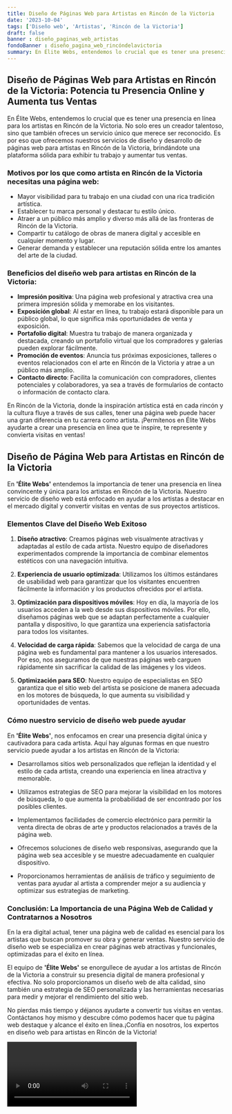 ```yaml
---
title: Diseño de Páginas Web para Artistas en Rincón de la Victoria
date: '2023-10-04'
tags: ['Diseño web', 'Artistas', 'Rincón de la Victoria']
draft: false
banner : diseño_paginas_web_artistas
fondoBanner : diseño_pagina_web_rincóndelavictoria
summary: En Élite Webs, entendemos lo crucial que es tener una presencia en línea para los artistas en Rincón de la Victoria. No solo eres un creador talentoso, sino que también ofreces un servicio único que merece ser reconocido. Es por eso que ofrecemos nuestros servicios de diseño y desarrollo de páginas web para artistas en Rincón de la Victoria, brindándote una plataforma sólida para exhibir tu trabajo y aumentar tus ventas.
---
```


## Diseño de Páginas Web para Artistas en Rincón de la Victoria: Potencia tu Presencia Online y Aumenta tus Ventas

En Élite Webs, entendemos lo crucial que es tener una presencia en línea para los artistas en Rincón de la Victoria. No solo eres un creador talentoso, sino que también ofreces un servicio único que merece ser reconocido. Es por eso que ofrecemos nuestros servicios de diseño y desarrollo de páginas web para artistas en Rincón de la Victoria, brindándote una plataforma sólida para exhibir tu trabajo y aumentar tus ventas.

### Motivos por los que como artista en Rincón de la Victoria necesitas una página web:

- Mayor visibilidad para tu trabajo en una ciudad con una rica tradición artística.
- Establecer tu marca personal y destacar tu estilo único.
- Atraer a un público más amplio y diverso más allá de las fronteras de Rincón de la Victoria.
- Compartir tu catálogo de obras de manera digital y accesible en cualquier momento y lugar.
- Generar demanda y establecer una reputación sólida entre los amantes del arte de la ciudad.

### Beneficios del diseño web para artistas en Rincón de la Victoria:

- **Impresión positiva**: Una página web profesional y atractiva crea una primera impresión sólida y memorabe en los visitantes.
- **Exposición global**: Al estar en línea, tu trabajo estará disponible para un público global, lo que significa más oportunidades de venta y exposición.
- **Portafolio digital**: Muestra tu trabajo de manera organizada y destacada, creando un portafolio virtual que los compradores y galerías pueden explorar fácilmente.
- **Promoción de eventos**: Anuncia tus próximas exposiciones, talleres o eventos relacionados con el arte en Rincón de la Victoria y atrae a un público más amplio.
- **Contacto directo**: Facilita la comunicación con compradores, clientes potenciales y colaboradores, ya sea a través de formularios de contacto o información de contacto clara.

En Rincón de la Victoria, donde la inspiración artística está en cada rincón y la cultura fluye a través de sus calles, tener una página web puede hacer una gran diferencia en tu carrera como artista. ¡Permítenos en Élite Webs ayudarte a crear una presencia en línea que te inspire, te represente y convierta visitas en ventas!

<GifSeo />

<Cta />

## Diseño de Página Web para Artistas en Rincón de la Victoria

En **'Élite Webs'** entendemos la importancia de tener una presencia en línea convincente y única para los artistas en Rincón de la Victoria. Nuestro servicio de diseño web está enfocado en ayudar a los artistas a destacar en el mercado digital y convertir visitas en ventas de sus proyectos artísticos. 

### Elementos Clave del Diseño Web Exitoso

1. **Diseño atractivo**: Creamos páginas web visualmente atractivas y adaptadas al estilo de cada artista. Nuestro equipo de diseñadores experimentados comprende la importancia de combinar elementos estéticos con una navegación intuitiva.

2. **Experiencia de usuario optimizada**: Utilizamos los últimos estándares de usabilidad web para garantizar que los visitantes encuentren fácilmente la información y los productos ofrecidos por el artista.

3. **Optimización para dispositivos móviles**: Hoy en día, la mayoría de los usuarios acceden a la web desde sus dispositivos móviles. Por ello, diseñamos páginas web que se adaptan perfectamente a cualquier pantalla y dispositivo, lo que garantiza una experiencia satisfactoria para todos los visitantes.

4. **Velocidad de carga rápida**: Sabemos que la velocidad de carga de una página web es fundamental para mantener a los usuarios interesados. Por eso, nos aseguramos de que nuestras páginas web carguen rápidamente sin sacrificar la calidad de las imágenes y los videos.

5. **Optimización para SEO**: Nuestro equipo de especialistas en SEO garantiza que el sitio web del artista se posicione de manera adecuada en los motores de búsqueda, lo que aumenta su visibilidad y oportunidades de ventas.

### Cómo nuestro servicio de diseño web puede ayudar

En **'Élite Webs'**, nos enfocamos en crear una presencia digital única y cautivadora para cada artista. Aquí hay algunas formas en que nuestro servicio puede ayudar a los artistas en Rincón de la Victoria:

- Desarrollamos sitios web personalizados que reflejan la identidad y el estilo de cada artista, creando una experiencia en línea atractiva y memorable.

- Utilizamos estrategias de SEO para mejorar la visibilidad en los motores de búsqueda, lo que aumenta la probabilidad de ser encontrado por los posibles clientes.

- Implementamos facilidades de comercio electrónico para permitir la venta directa de obras de arte y productos relacionados a través de la página web.

- Ofrecemos soluciones de diseño web responsivas, asegurando que la página web sea accesible y se muestre adecuadamente en cualquier dispositivo.

- Proporcionamos herramientas de análisis de tráfico y seguimiento de ventas para ayudar al artista a comprender mejor a su audiencia y optimizar sus estrategias de marketing.

### Conclusión: La Importancia de una Página Web de Calidad y Contratarnos a Nosotros

En la era digital actual, tener una página web de calidad es esencial para los artistas que buscan promover su obra y generar ventas. Nuestro servicio de diseño web se especializa en crear páginas web atractivas y funcionales, optimizadas para el éxito en línea. 

El equipo de **'Élite Webs'** se enorgullece de ayudar a los artistas de Rincón de la Victoria a construir su presencia digital de manera profesional y efectiva. No solo proporcionamos un diseño web de alta calidad, sino también una estrategia de SEO personalizada y las herramientas necesarias para medir y mejorar el rendimiento del sitio web.

No pierdas más tiempo y déjanos ayudarte a convertir tus visitas en ventas. Contáctanos hoy mismo y descubre cómo podemos hacer que tu página web destaque y alcance el éxito en línea.¡Confía en nosotros, los expertos en diseño web para artistas en Rincón de la Victoria!

<Video />

<CtaBot job='Artistas' city='Rincón de la Victoria'/>

<Gmaps query='Rincón de la Victoria+españa+maps' />
